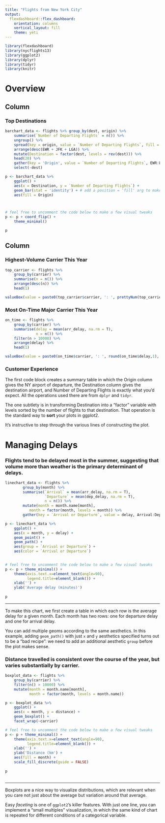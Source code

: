 ```yaml
---
title: "Flights from New York City"
output: 
  flexdashboard::flex_dashboard:
    orientation: columns
    vertical_layout: fill
    theme: yeti
---
```


```r
library(flexdashboard)
library(nycflights13)
library(ggplot2)
library(dplyr)
library(tidyr)
library(knitr)
```


Overview 
=============================

Column {data-width=650}
-----------------------------------------------------------------------

### Top Destinations

```r

barchart_data <- flights %>% group_by(dest, origin) %>%
	summarise(`Number of Departing Flights` = n()) %>%
	ungroup() %>% 
	spread(key = origin, value = `Number of Departing Flights`, fill = 0) %>% 
	arrange(desc(EWR + JFK + LGA)) %>%
	mutate(Destination = factor(dest, levels = rev(dest))) %>% 
	head(20) %>% 
	gather(key = 'Origin', value = `Number of Departing Flights`, EWR:LGA) %>%
	select(-dest)

```


```r

p <- barchart_data %>% 
	ggplot() +
	aes(x = Destination, y = `Number of Departing Flights`) +
	geom_bar(stat = 'identity') + # add a position = 'fill' arg to make 100% bars. 
	aes(fill = Origin) 



# feel free to uncomment the code below to make a few visual tweaks
p <- p + coord_flip() +
	theme_minimal()

p

```


Column {data-width=350}
-----------------------------------------------------------------------

### Highest-Volume Carrier This Year

```r

top_carrier <- flights %>% 
	group_by(carrier) %>%
	summarise(n = n()) %>%
	arrange(desc(n)) %>%
	head(1) 

valueBox(value = paste0(top_carrier$carrier, ': ', prettyNum(top_carrier$n, big.mark = ','), ' flights.'))

```

### Most On-Time Major Carrier This Year

```r

on_time <- flights %>%
	group_by(carrier) %>%
	summarise(delay = mean(arr_delay, na.rm = T),
			  n = n()) %>%
	filter(n > 10000) %>%
	arrange(delay) %>%
	head(1)

valueBox(value = paste0(on_time$carrier, ': ', round(on_time$delay,1), ' min late'),color = 'success')

```

### Customer Experience

The first code block creates a summary table in which the Origin column gives the NY airport of departure, the Destination column gives the destination airport, and Number of Departing Flights is exactly what you'd expect. All the operations used there are from `dplyr` and `tidyr`. 

The one subtlety is in transforming Destination into a "factor" variable with levels sorted by the number of flights to that destination. That operation is the standard way to **sort** your plots in ggplot2. 

It's instructive to step through the various lines of constructing the plot. 

Managing Delays {.storyboard}
=============================

### Flights tend to be delayed most in the summer, suggesting that volume more than weather is the primary determinant of delays. 

```r

linechart_data <- flights %>% 
		group_by(month) %>%
		summarise(`Arrival` = mean(arr_delay, na.rm = T),
				  `Departure` = mean(dep_delay, na.rm = T),
				  n = n()) %>%
		mutate(month = month.name[month],
		   month = factor(month, levels = month)) %>%
		gather(key = `Arrival or Departure`, value = delay, Arrival:Departure) 

```


```r

p <- linechart_data %>% 
	ggplot() + 
	aes(x = month, y = delay) +
	geom_point() +
	geom_path() + 
	aes(group = `Arrival or Departure`) + 
	aes(color = `Arrival or Departure`)
	

# feel free to uncomment the code below to make a few visual tweaks
p <- p + theme_minimal() +
	theme(axis.text.x=element_text(angle=90),
		  legend.title=element_blank()) +
	xlab('') +
	ylab('Average delay (minutes)')
	
p

```

***
To make this chart, we first create a table in which each row is the average delay for a given month. Each month has two rows: one for departure delay and one for arrival delay. 

You can add multiple geoms according to the same aesthetics. In this example, adding `geom_path()` with just `x` and `y` aesthetics specified turns out to be a "bad recipe": we need to add an additional aesthetic `group` before the plot makes sense. 


### Distance travelled is consistent over the course of the year, but varies substantially by carrier. 

```r

boxplot_data <- flights %>% 
	group_by(carrier) %>% 
	filter(n() > 10000) %>% 
	mutate(month = month.name[month],
		   month = factor(month, levels = month.name)) 

```


```r

p <- boxplot_data %>% 
	ggplot() +
	aes(x = month, y = distance) + 
	geom_boxplot() +
	facet_wrap(~carrier)  

# feel free to uncomment the code below to make a few visual tweaks
p <- p + theme_minimal() +
	theme(axis.text.x=element_text(angle=90),
		  legend.title=element_blank()) +
	xlab('') +
	ylab('Distance (km') +
	aes(fill = month) +
	scale_fill_discrete(guide = FALSE)
	
p
	
```


***
Boxplots are a nice way to visualize distributions, which are relevant when you care not just about the average but variation around that average. 

Easy *faceting* is one of `ggplot2`'s killer features. With just one line, you can implement a "small multiples" visualization, in which the same kind of chart is repeated for different conditions of a categorical variable. 
